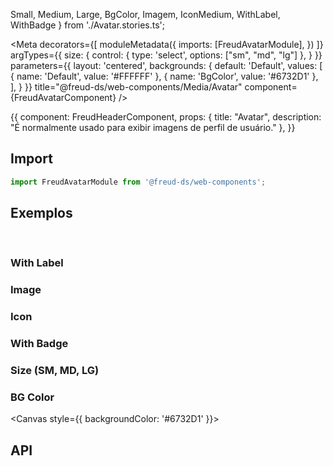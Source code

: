   Small,
  Medium,
  Large,
  BgColor,
  Imagem,
  IconMedium,
  WithLabel,
  WithBadge
} from './Avatar.stories.ts';

<Meta
  decorators={[
    moduleMetadata({
      imports: [FreudAvatarModule],
    })
  ]}
  argTypes={{
    size: {
      control: {
        type: 'select',
        options: ["sm", "md", "lg"]
      },
    }
  }}
  parameters={{
    layout: 'centered',
    backgrounds: {
      default: 'Default',
      values: [
        { name: 'Default', value: '#FFFFFF' },
        { name: 'BgColor', value: '#6732D1' },
      ],
    }
  }}
  title="@freud-ds/web-components/Media/Avatar"
  component={FreudAvatarComponent}
/>

<Story name="Storyname-hidden">
  {{
    component: FreudHeaderComponent,
    props: {
      title: "Avatar",
      description: "É normalmente usado para exibir imagens de perfil de usuário."
    },
  }}
</Story>

## <a id="importing"></a>Import

```ts
import FreudAvatarModule from '@freud-ds/web-components';
```

## <a id="exemplos"></a>Exemplos
<br />

### With Label
<Canvas>
  <Story story={WithLabel}/>
</Canvas>

### Image
<Canvas>
  <Story story={Imagem}/>
</Canvas>

### Icon
<Canvas>
  <Story story={IconMedium}/>
</Canvas>

### With Badge
<Canvas>
  <Story story={WithBadge}/>
</Canvas>

### Size (SM, MD, LG)
<Canvas>
  <Story story={Small}/>
  <Story story={Medium}/>
  <Story story={Large}/>
</Canvas>

### BG Color
<Canvas style={{ backgroundColor: '#6732D1' }}>
  <Story story={BgColor}/>
</Canvas>

## <a id="api"></a>API

<ArgsTable of={FreudAvatarComponent} />
